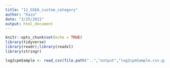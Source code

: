 ```yaml
---
title: "11_GSEA_custom_category"
author: "Kazu"
date: "3/25/2021"
output: html_document
---
```


```r
knitr::opts_chunk$set(echo = TRUE)
library(tidyverse)
library(readr);library(readxl)
library(stringr)
```

```r
log2cpmSample <- read_csv(file.path("..","output","log2cpmSample.csv.gz"))

```

